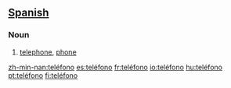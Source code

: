 == [[Spanish]] ==

===Noun===
{{es-noun-m}}

# [[telephone]], [[phone]]

[[zh-min-nan:teléfono]]
[[es:teléfono]]
[[fr:teléfono]]
[[io:teléfono]]
[[hu:teléfono]]
[[pt:teléfono]]
[[fi:teléfono]]